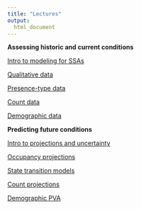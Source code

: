 ```yaml
---
title: "Lectures"
output:
  html_document
--- 
```


__Assessing historic and current conditions__  
  
[Intro to modeling for SSAs](static/lectures/ssa200_lecture1_intro.pdf)  
  
[Qualitative data](static/lectures/ssa200_lecture2_descriptive-data.pdf)  
   
[Presence-type data](static/lectures/ssa200_lecture3_presence-data.pdf)  
   
[Count data](static/lectures/ssa200_lecture4_count-data.pdf)  
  
[Demographic data](static/lectures/ssa200_lecture5_demographic-data.pdf)  
   
   
__Predicting future conditions__  
  
[Intro to projections and uncertainty](static/lectures/ssa200_06_intro-projections.pdf)  
   
[Occupancy projections](static/lectures/ssa200_07_occ-projection.pdf)  
   
[State transition models](static/lectures/ssa200_08_multistate-projection.pdf)   
  
[Count projections](static/lectures/ssa200_09_count-projection.pdf)  
    
[Demographic PVA](static/lectures/ssa200_10_demo-projection.pdf)    
   
   
   